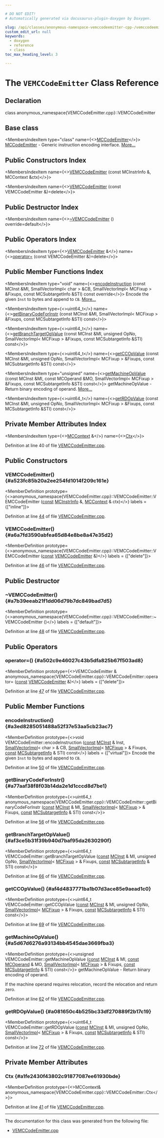 ```yaml
---

# DO NOT EDIT!
# Automatically generated via docusaurus-plugin-doxygen by Doxygen.

slug: /api/classes/anonymous-namespace-vemccodeemitter-cpp-/vemccodeemitter
custom_edit_url: null
keywords:
  - doxygen
  - reference
  - class
toc_max_heading_level: 3

---
```





# The `VEMCCodeEmitter` Class Reference

<DoxygenPage pluginConfig={pluginConfig}>



## Declaration

<CodeBlock>class anonymous_namespace{VEMCCodeEmitter.cpp}::VEMCCodeEmitter</CodeBlock>

## Base class

<MembersIndex>

<MembersIndexItem
  type="class"
  name={<><a href="/docs/api/classes/llvm/mccodeemitter">MCCodeEmitter</a></>}>
<a href="/docs/api/classes/llvm/mccodeemitter">MCCodeEmitter</a> - Generic instruction encoding interface. <a href="/docs/api/classes/llvm/mccodeemitter/#details">More...</a>
</MembersIndexItem>

</MembersIndex>

## Public Constructors Index

<MembersIndex>

<MembersIndexItem
  name={<><a href="#a523fc85b20a2ee254fd1014f209c161e">VEMCCodeEmitter</a> (const MCInstrInfo &amp;, MCContext &amp;ctx)</>}>
</MembersIndexItem>

<MembersIndexItem
  name={<><a href="#a6a7fd3590abfea65d84e8be8a47e35d2">VEMCCodeEmitter</a> (const VEMCCodeEmitter &amp;)=delete</>}>
</MembersIndexItem>

</MembersIndex>

## Public Destructor Index

<MembersIndex>

<MembersIndexItem
  name={<><a href="#a7b39eeab21f1dd06d79b7dc849bad7d5">~VEMCCodeEmitter</a> () override=default</>}>
</MembersIndexItem>

</MembersIndex>

## Public Operators Index

<MembersIndex>

<MembersIndexItem
  type={<><a href="/docs/api/classes/anonymous-namespace-vemccodeemitter-cpp-/vemccodeemitter">VEMCCodeEmitter</a> &amp;</>}
  name={<><a href="#a502c9e46027c43b5dfa825b67f503ad8">operator=</a> (const VEMCCodeEmitter &amp;)=delete</>}>
</MembersIndexItem>

</MembersIndex>

## Public Member Functions Index

<MembersIndex>

<MembersIndexItem
  type="void"
  name={<><a href="#a3ed8285051488a52f37e53aa5cb23ac7">encodeInstruction</a> (const MCInst &amp;MI, SmallVectorImpl&lt; char &gt; &amp;CB, SmallVectorImpl&lt; MCFixup &gt; &amp;Fixups, const MCSubtargetInfo &amp;STI) const override</>}>
Encode the given <code>Inst</code> to bytes and append to <code>CB</code>. <a href="#a3ed8285051488a52f37e53aa5cb23ac7">More...</a>
</MembersIndexItem>

<MembersIndexItem
  type={<>uint64&#95;t</>}
  name={<><a href="#a77aaf38f8f03b14da2e1d1cccd8d7be1">getBinaryCodeForInstr</a> (const MCInst &amp;MI, SmallVectorImpl&lt; MCFixup &gt; &amp;Fixups, const MCSubtargetInfo &amp;STI) const</>}>
</MembersIndexItem>

<MembersIndexItem
  type={<>uint64&#95;t</>}
  name={<><a href="#af3ce5b31f39b940d7baf95da2630290f">getBranchTargetOpValue</a> (const MCInst &amp;MI, unsigned OpNo, SmallVectorImpl&lt; MCFixup &gt; &amp;Fixups, const MCSubtargetInfo &amp;STI) const</>}>
</MembersIndexItem>

<MembersIndexItem
  type={<>uint64&#95;t</>}
  name={<><a href="#af4d4837771ba1b07d3ace85e9aead1c0">getCCOpValue</a> (const MCInst &amp;MI, unsigned OpNo, SmallVectorImpl&lt; MCFixup &gt; &amp;Fixups, const MCSubtargetInfo &amp;STI) const</>}>
</MembersIndexItem>

<MembersIndexItem
  type="unsigned"
  name={<><a href="#a5d67d6276a93134bb4545dae3669fba3">getMachineOpValue</a> (const MCInst &amp;MI, const MCOperand &amp;MO, SmallVectorImpl&lt; MCFixup &gt; &amp;Fixups, const MCSubtargetInfo &amp;STI) const</>}>
getMachineOpValue - Return binary encoding of operand. <a href="#a5d67d6276a93134bb4545dae3669fba3">More...</a>
</MembersIndexItem>

<MembersIndexItem
  type={<>uint64&#95;t</>}
  name={<><a href="#a081650c4b525bc33df270889f2b17c19">getRDOpValue</a> (const MCInst &amp;MI, unsigned OpNo, SmallVectorImpl&lt; MCFixup &gt; &amp;Fixups, const MCSubtargetInfo &amp;STI) const</>}>
</MembersIndexItem>

</MembersIndex>

## Private Member Attributes Index

<MembersIndex>

<MembersIndexItem
  type={<><a href="/docs/api/classes/llvm/mccontext">MCContext</a> &amp;</>}
  name={<><a href="#a1fe2430f43802c91877087ee61930bde">Ctx</a></>}>
</MembersIndexItem>

</MembersIndex>


Definition at line 40 of file <a href="/docs/api/files/lib/lib/target/lib/target/ve/lib/target/ve/mctargetdesc/vemccodeemitter-cpp">VEMCCodeEmitter.cpp</a>.

<SectionDefinition>

## Public Constructors

### VEMCCodeEmitter() {#a523fc85b20a2ee254fd1014f209c161e}

<MemberDefinition
  prototype={<>anonymous&#95;namespace&#123;VEMCCodeEmitter.cpp&#125;::VEMCCodeEmitter::VEMCCodeEmitter (<a href="/docs/api/files/lib/lib/target/lib/target/aarch64/aarch64promoteconstant-cpp/#a90f8350fecae261c25be85d38b451bff">const</a> <a href="/docs/api/classes/llvm/mcinstrinfo">MCInstrInfo</a> &amp;, <a href="/docs/api/classes/llvm/mccontext">MCContext</a> &amp; ctx)</>}
  labels = {["inline"]}>

Definition at line <a href="/docs/api/files/lib/lib/target/lib/target/ve/lib/target/ve/mctargetdesc/vemccodeemitter-cpp/#l00044">44</a> of file <a href="/docs/api/files/lib/lib/target/lib/target/ve/lib/target/ve/mctargetdesc/vemccodeemitter-cpp">VEMCCodeEmitter.cpp</a>.
</MemberDefinition>

### VEMCCodeEmitter() {#a6a7fd3590abfea65d84e8be8a47e35d2}

<MemberDefinition
  prototype={<>anonymous&#95;namespace&#123;VEMCCodeEmitter.cpp&#125;::VEMCCodeEmitter::VEMCCodeEmitter (<a href="/docs/api/files/lib/lib/target/lib/target/aarch64/aarch64promoteconstant-cpp/#a90f8350fecae261c25be85d38b451bff">const</a> <a href="/docs/api/classes/anonymous-namespace-vemccodeemitter-cpp-/vemccodeemitter">VEMCCodeEmitter</a> &amp;)</>}
  labels = {["delete"]}>

Definition at line <a href="/docs/api/files/lib/lib/target/lib/target/ve/lib/target/ve/mctargetdesc/vemccodeemitter-cpp/#l00046">46</a> of file <a href="/docs/api/files/lib/lib/target/lib/target/ve/lib/target/ve/mctargetdesc/vemccodeemitter-cpp">VEMCCodeEmitter.cpp</a>.
</MemberDefinition>

</SectionDefinition>

<SectionDefinition>

## Public Destructor

### ~VEMCCodeEmitter() {#a7b39eeab21f1dd06d79b7dc849bad7d5}

<MemberDefinition
  prototype={<>anonymous&#95;namespace&#123;VEMCCodeEmitter.cpp&#125;::VEMCCodeEmitter::~VEMCCodeEmitter ()</>}
  labels = {["default"]}>

Definition at line <a href="/docs/api/files/lib/lib/target/lib/target/ve/lib/target/ve/mctargetdesc/vemccodeemitter-cpp/#l00048">48</a> of file <a href="/docs/api/files/lib/lib/target/lib/target/ve/lib/target/ve/mctargetdesc/vemccodeemitter-cpp">VEMCCodeEmitter.cpp</a>.
</MemberDefinition>

</SectionDefinition>

<SectionDefinition>

## Public Operators

### operator=() {#a502c9e46027c43b5dfa825b67f503ad8}

<MemberDefinition
  prototype={<>VEMCCodeEmitter &amp; anonymous&#95;namespace&#123;VEMCCodeEmitter.cpp&#125;::VEMCCodeEmitter::operator= (<a href="/docs/api/files/lib/lib/target/lib/target/aarch64/aarch64promoteconstant-cpp/#a90f8350fecae261c25be85d38b451bff">const</a> <a href="/docs/api/classes/anonymous-namespace-vemccodeemitter-cpp-/vemccodeemitter">VEMCCodeEmitter</a> &amp;)</>}
  labels = {["delete"]}>

Definition at line <a href="/docs/api/files/lib/lib/target/lib/target/ve/lib/target/ve/mctargetdesc/vemccodeemitter-cpp/#l00047">47</a> of file <a href="/docs/api/files/lib/lib/target/lib/target/ve/lib/target/ve/mctargetdesc/vemccodeemitter-cpp">VEMCCodeEmitter.cpp</a>.
</MemberDefinition>

</SectionDefinition>

<SectionDefinition>

## Public Member Functions

### encodeInstruction() {#a3ed8285051488a52f37e53aa5cb23ac7}

<MemberDefinition
  prototype={<>void VEMCCodeEmitter::encodeInstruction (<a href="/docs/api/files/lib/lib/target/lib/target/aarch64/aarch64promoteconstant-cpp/#a90f8350fecae261c25be85d38b451bff">const</a> <a href="/docs/api/classes/llvm/mcinst">MCInst</a> &amp; Inst, <a href="/docs/api/classes/llvm/smallvectorimpl">SmallVectorImpl</a>&lt; char &gt; &amp; CB, <a href="/docs/api/classes/llvm/smallvectorimpl">SmallVectorImpl</a>&lt; <a href="/docs/api/classes/llvm/mcfixup">MCFixup</a> &gt; &amp; Fixups, <a href="/docs/api/files/lib/lib/target/lib/target/aarch64/aarch64promoteconstant-cpp/#a90f8350fecae261c25be85d38b451bff">const</a> <a href="/docs/api/classes/llvm/mcsubtargetinfo">MCSubtargetInfo</a> &amp; STI) const</>}
  labels = {["virtual"]}>
Encode the given <code>Inst</code> to bytes and append to <code>CB</code>.

Definition at line <a href="/docs/api/files/lib/lib/target/lib/target/ve/lib/target/ve/mctargetdesc/vemccodeemitter-cpp/#l00050">50</a> of file <a href="/docs/api/files/lib/lib/target/lib/target/ve/lib/target/ve/mctargetdesc/vemccodeemitter-cpp">VEMCCodeEmitter.cpp</a>.
</MemberDefinition>

### getBinaryCodeForInstr() {#a77aaf38f8f03b14da2e1d1cccd8d7be1}

<MemberDefinition
  prototype={<>uint64&#95;t anonymous&#95;namespace&#123;VEMCCodeEmitter.cpp&#125;::VEMCCodeEmitter::getBinaryCodeForInstr (<a href="/docs/api/files/lib/lib/target/lib/target/aarch64/aarch64promoteconstant-cpp/#a90f8350fecae261c25be85d38b451bff">const</a> <a href="/docs/api/classes/llvm/mcinst">MCInst</a> &amp; MI, <a href="/docs/api/classes/llvm/smallvectorimpl">SmallVectorImpl</a>&lt; <a href="/docs/api/classes/llvm/mcfixup">MCFixup</a> &gt; &amp; Fixups, <a href="/docs/api/files/lib/lib/target/lib/target/aarch64/aarch64promoteconstant-cpp/#a90f8350fecae261c25be85d38b451bff">const</a> <a href="/docs/api/classes/llvm/mcsubtargetinfo">MCSubtargetInfo</a> &amp; STI) const</>}>

Definition at line <a href="/docs/api/files/lib/lib/target/lib/target/ve/lib/target/ve/mctargetdesc/vemccodeemitter-cpp/#l00056">56</a> of file <a href="/docs/api/files/lib/lib/target/lib/target/ve/lib/target/ve/mctargetdesc/vemccodeemitter-cpp">VEMCCodeEmitter.cpp</a>.
</MemberDefinition>

### getBranchTargetOpValue() {#af3ce5b31f39b940d7baf95da2630290f}

<MemberDefinition
  prototype={<>uint64&#95;t VEMCCodeEmitter::getBranchTargetOpValue (<a href="/docs/api/files/lib/lib/target/lib/target/aarch64/aarch64promoteconstant-cpp/#a90f8350fecae261c25be85d38b451bff">const</a> <a href="/docs/api/classes/llvm/mcinst">MCInst</a> &amp; MI, unsigned OpNo, <a href="/docs/api/classes/llvm/smallvectorimpl">SmallVectorImpl</a>&lt; <a href="/docs/api/classes/llvm/mcfixup">MCFixup</a> &gt; &amp; Fixups, <a href="/docs/api/files/lib/lib/target/lib/target/aarch64/aarch64promoteconstant-cpp/#a90f8350fecae261c25be85d38b451bff">const</a> <a href="/docs/api/classes/llvm/mcsubtargetinfo">MCSubtargetInfo</a> &amp; STI) const</>}>

Definition at line <a href="/docs/api/files/lib/lib/target/lib/target/ve/lib/target/ve/mctargetdesc/vemccodeemitter-cpp/#l00066">66</a> of file <a href="/docs/api/files/lib/lib/target/lib/target/ve/lib/target/ve/mctargetdesc/vemccodeemitter-cpp">VEMCCodeEmitter.cpp</a>.
</MemberDefinition>

### getCCOpValue() {#af4d4837771ba1b07d3ace85e9aead1c0}

<MemberDefinition
  prototype={<>uint64&#95;t VEMCCodeEmitter::getCCOpValue (<a href="/docs/api/files/lib/lib/target/lib/target/aarch64/aarch64promoteconstant-cpp/#a90f8350fecae261c25be85d38b451bff">const</a> <a href="/docs/api/classes/llvm/mcinst">MCInst</a> &amp; MI, unsigned OpNo, <a href="/docs/api/classes/llvm/smallvectorimpl">SmallVectorImpl</a>&lt; <a href="/docs/api/classes/llvm/mcfixup">MCFixup</a> &gt; &amp; Fixups, <a href="/docs/api/files/lib/lib/target/lib/target/aarch64/aarch64promoteconstant-cpp/#a90f8350fecae261c25be85d38b451bff">const</a> <a href="/docs/api/classes/llvm/mcsubtargetinfo">MCSubtargetInfo</a> &amp; STI) const</>}>

Definition at line <a href="/docs/api/files/lib/lib/target/lib/target/ve/lib/target/ve/mctargetdesc/vemccodeemitter-cpp/#l00069">69</a> of file <a href="/docs/api/files/lib/lib/target/lib/target/ve/lib/target/ve/mctargetdesc/vemccodeemitter-cpp">VEMCCodeEmitter.cpp</a>.
</MemberDefinition>

### getMachineOpValue() {#a5d67d6276a93134bb4545dae3669fba3}

<MemberDefinition
  prototype={<>unsigned VEMCCodeEmitter::getMachineOpValue (<a href="/docs/api/files/lib/lib/target/lib/target/aarch64/aarch64promoteconstant-cpp/#a90f8350fecae261c25be85d38b451bff">const</a> <a href="/docs/api/classes/llvm/mcinst">MCInst</a> &amp; MI, <a href="/docs/api/files/lib/lib/target/lib/target/aarch64/aarch64promoteconstant-cpp/#a90f8350fecae261c25be85d38b451bff">const</a> <a href="/docs/api/classes/llvm/mcoperand">MCOperand</a> &amp; MO, <a href="/docs/api/classes/llvm/smallvectorimpl">SmallVectorImpl</a>&lt; <a href="/docs/api/classes/llvm/mcfixup">MCFixup</a> &gt; &amp; Fixups, <a href="/docs/api/files/lib/lib/target/lib/target/aarch64/aarch64promoteconstant-cpp/#a90f8350fecae261c25be85d38b451bff">const</a> <a href="/docs/api/classes/llvm/mcsubtargetinfo">MCSubtargetInfo</a> &amp; STI) const</>}>
getMachineOpValue - Return binary encoding of operand.

If the machine operand requires relocation, record the relocation and return zero.

Definition at line <a href="/docs/api/files/lib/lib/target/lib/target/ve/lib/target/ve/mctargetdesc/vemccodeemitter-cpp/#l00062">62</a> of file <a href="/docs/api/files/lib/lib/target/lib/target/ve/lib/target/ve/mctargetdesc/vemccodeemitter-cpp">VEMCCodeEmitter.cpp</a>.
</MemberDefinition>

### getRDOpValue() {#a081650c4b525bc33df270889f2b17c19}

<MemberDefinition
  prototype={<>uint64&#95;t VEMCCodeEmitter::getRDOpValue (<a href="/docs/api/files/lib/lib/target/lib/target/aarch64/aarch64promoteconstant-cpp/#a90f8350fecae261c25be85d38b451bff">const</a> <a href="/docs/api/classes/llvm/mcinst">MCInst</a> &amp; MI, unsigned OpNo, <a href="/docs/api/classes/llvm/smallvectorimpl">SmallVectorImpl</a>&lt; <a href="/docs/api/classes/llvm/mcfixup">MCFixup</a> &gt; &amp; Fixups, <a href="/docs/api/files/lib/lib/target/lib/target/aarch64/aarch64promoteconstant-cpp/#a90f8350fecae261c25be85d38b451bff">const</a> <a href="/docs/api/classes/llvm/mcsubtargetinfo">MCSubtargetInfo</a> &amp; STI) const</>}>

Definition at line <a href="/docs/api/files/lib/lib/target/lib/target/ve/lib/target/ve/mctargetdesc/vemccodeemitter-cpp/#l00072">72</a> of file <a href="/docs/api/files/lib/lib/target/lib/target/ve/lib/target/ve/mctargetdesc/vemccodeemitter-cpp">VEMCCodeEmitter.cpp</a>.
</MemberDefinition>

</SectionDefinition>

<SectionDefinition>

## Private Member Attributes

### Ctx {#a1fe2430f43802c91877087ee61930bde}

<MemberDefinition
  prototype={<>MCContext&amp; anonymous&#95;namespace&#123;VEMCCodeEmitter.cpp&#125;::VEMCCodeEmitter::Ctx</>}>

Definition at line <a href="/docs/api/files/lib/lib/target/lib/target/ve/lib/target/ve/mctargetdesc/vemccodeemitter-cpp/#l00041">41</a> of file <a href="/docs/api/files/lib/lib/target/lib/target/ve/lib/target/ve/mctargetdesc/vemccodeemitter-cpp">VEMCCodeEmitter.cpp</a>.
</MemberDefinition>

</SectionDefinition>

<hr/>

The documentation for this class was generated from the following file:

<ul>
<li><a href="/docs/api/files/lib/lib/target/lib/target/ve/lib/target/ve/mctargetdesc/vemccodeemitter-cpp">VEMCCodeEmitter.cpp</a></li>
</ul>

</DoxygenPage>
